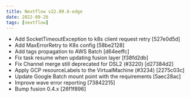 ---
title: Nextflow v22.09.6-edge
date: 2022-09-26
tags: [nextflow]
---

- Add SocketTimeoutException to k8s client request retry [527e0d5d]
- Add MaxErrorRetry to K8s config [58be2128]
- Add tags propagation to AWS Batch [d64eeffc]
- Fix task resume when updating fusion layer [f38fd2db]
- Fix Channel merge still deprecated for DSL2 (#3220) [d27384d2] <Kibubu>
- Apply GCP resourceLabels to the VirtualMachine (#3234) [2275c03c] <Doug Daniels>
- Update Google Batch mount point with the requirements [5aec28ac]
- Improve wave error reporting [73842215]
- Bump fusion 0.4.x [26f1f896]
